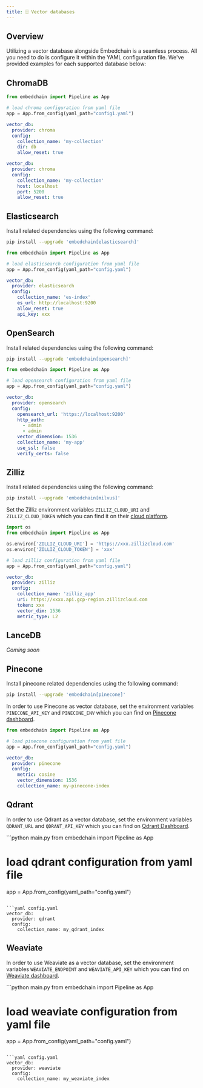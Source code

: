 ```yaml
---
title: 🗄️ Vector databases
---
```


## Overview

Utilizing a vector database alongside Embedchain is a seamless process. All you need to do is configure it within the YAML configuration file. We've provided examples for each supported database below:

<CardGroup cols={4}>
  <Card title="ChromaDB" href="#chromadb"></Card>
  <Card title="Elasticsearch" href="#elasticsearch"></Card>
  <Card title="OpenSearch" href="#opensearch"></Card>
  <Card title="Zilliz" href="#zilliz"></Card>
  <Card title="LanceDB" href="#lancedb"></Card>
  <Card title="Pinecone" href="#pinecone"></Card>
  <Card title="Qdrant" href="#qdrant"></Card>
  <Card title="Weaviate" href="#weaviate"></Card>
</CardGroup>

## ChromaDB

<CodeGroup>

```python main.py
from embedchain import Pipeline as App

# load chroma configuration from yaml file
app = App.from_config(yaml_path="config1.yaml")
```

```yaml config1.yaml
vector_db:
  provider: chroma
  config:
    collection_name: 'my-collection'
    dir: db
    allow_reset: true
```

```yaml config2.yaml
vector_db:
  provider: chroma
  config:
    collection_name: 'my-collection'
    host: localhost
    port: 5200
    allow_reset: true
```

</CodeGroup>


## Elasticsearch

Install related dependencies using the following command:

```bash
pip install --upgrade 'embedchain[elasticsearch]'
```

<CodeGroup>

```python main.py
from embedchain import Pipeline as App

# load elasticsearch configuration from yaml file
app = App.from_config(yaml_path="config.yaml")
```

```yaml config.yaml
vector_db:
  provider: elasticsearch
  config:
    collection_name: 'es-index'
    es_url: http://localhost:9200
    allow_reset: true
    api_key: xxx
```
</CodeGroup>

## OpenSearch

Install related dependencies using the following command:

```bash
pip install --upgrade 'embedchain[opensearch]'
```

<CodeGroup>

```python main.py
from embedchain import Pipeline as App

# load opensearch configuration from yaml file
app = App.from_config(yaml_path="config.yaml")
```

```yaml config.yaml
vector_db:
  provider: opensearch
  config:
    opensearch_url: 'https://localhost:9200'
    http_auth:
      - admin
      - admin
    vector_dimension: 1536
    collection_name: 'my-app'
    use_ssl: false
    verify_certs: false
```

</CodeGroup>

## Zilliz

Install related dependencies using the following command:

```bash
pip install --upgrade 'embedchain[milvus]'
```

Set the Zilliz environment variables `ZILLIZ_CLOUD_URI` and `ZILLIZ_CLOUD_TOKEN` which you can find it on their [cloud platform](https://cloud.zilliz.com/).

<CodeGroup>

```python main.py
import os
from embedchain import Pipeline as App

os.environ['ZILLIZ_CLOUD_URI'] = 'https://xxx.zillizcloud.com'
os.environ['ZILLIZ_CLOUD_TOKEN'] = 'xxx'

# load zilliz configuration from yaml file
app = App.from_config(yaml_path="config.yaml")
```

```yaml config.yaml
vector_db:
  provider: zilliz
  config:
    collection_name: 'zilliz_app'
    uri: https://xxxx.api.gcp-region.zillizcloud.com
    token: xxx
    vector_dim: 1536
    metric_type: L2
```

</CodeGroup>

## LanceDB

_Coming soon_

## Pinecone

Install pinecone related dependencies using the following command:

```bash
pip install --upgrade 'embedchain[pinecone]'
```

In order to use Pinecone as vector database, set the environment variables `PINECONE_API_KEY` and `PINECONE_ENV` which you can find on [Pinecone dashboard](https://app.pinecone.io/).

<CodeGroup>

```python main.py
from embedchain import Pipeline as App

# load pinecone configuration from yaml file
app = App.from_config(yaml_path="config.yaml")
```

```yaml config.yaml
vector_db:
  provider: pinecone
  config:
    metric: cosine
    vector_dimension: 1536
    collection_name: my-pinecone-index
```

</CodeGroup>

## Qdrant

In order to use Qdrant as a vector database, set the environment variables `QDRANT_URL` and `QDRANT_API_KEY` which you can find on [Qdrant Dashboard](https://cloud.qdrant.io/).

<CodeGroup>
```python main.py
from embedchain import Pipeline as App

# load qdrant configuration from yaml file
app = App.from_config(yaml_path="config.yaml")
```

```yaml config.yaml
vector_db:
  provider: qdrant
  config:
    collection_name: my_qdrant_index
```
</CodeGroup>

## Weaviate

In order to use Weaviate as a vector database, set the environment variables `WEAVIATE_ENDPOINT` and `WEAVIATE_API_KEY` which you can find on [Weaviate dashboard](https://console.weaviate.cloud/dashboard).

<CodeGroup>
```python main.py
from embedchain import Pipeline as App

# load weaviate configuration from yaml file
app = App.from_config(yaml_path="config.yaml")
```

```yaml config.yaml
vector_db:
  provider: weaviate
  config:
    collection_name: my_weaviate_index
```
</CodeGroup>

<Snippet file="missing-vector-db-tip.mdx" />
